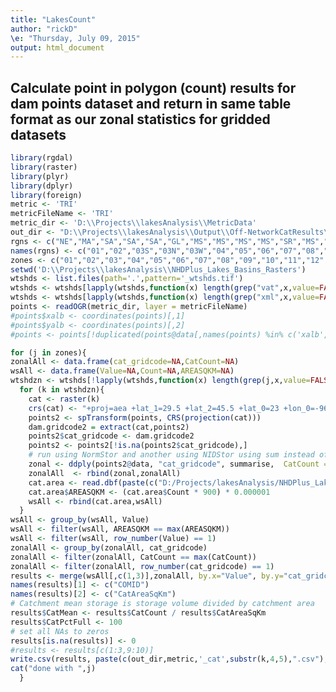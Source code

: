 ---
title: "LakesCount"
author: "rickD"
\e: "Thursday, July 09, 2015"
output: html_document
---

## Calculate point in polygon (count) results for dam points dataset and return in same table format as our zonal statistics for gridded datasets
```{r, cache=TRUE, eval=FALSE}
library(rgdal)
library(raster)
library(plyr)
library(dplyr)
library(foreign)
metric <- 'TRI'
metricFileName <- 'TRI'
metric_dir <- 'D:\\Projects\\lakesAnalysis\\MetricData'
out_dir <- "D:\\Projects\\lakesAnalysis\\Output\\Off-NetworkCatResults\\"
rgns <- c("NE","MA","SA","SA","SA","GL","MS","MS","MS","MS","SR","MS","MS","MS","TX","RG","CO","CO","GB","PN","CA")
names(rgns) <- c("01","02","03S","03N","03W","04","05","06","07","08","09","10L","10U","11","12","13","14","15","16","17","18")
zones <- c("01","02","03","04","05","06","07","08","09","10","11","12","13","14","15","16","17","18")
setwd('D:\\Projects\\lakesAnalysis\\NHDPlus_Lakes_Basins_Rasters')
wtshds <- list.files(path='.',pattern='_wtshds.tif')
wtshds <- wtshds[lapply(wtshds,function(x) length(grep("vat",x,value=FALSE))) == 0]
wtshds <- wtshds[lapply(wtshds,function(x) length(grep("xml",x,value=FALSE))) == 0]
points <- readOGR(metric_dir, layer = metricFileName)
#points$xalb <- coordinates(points)[,1]
#points$yalb <- coordinates(points)[,2]
#points <- points[!duplicated(points@data[,names(points) %in% c('xalb','yalb')]),]

for (j in zones){
zonalAll <- data.frame(cat_gridcode=NA,CatCount=NA)
wsAll <- data.frame(Value=NA,Count=NA,AREASQKM=NA)
wtshdzn <- wtshds[!lapply(wtshds,function(x) length(grep(j,x,value=FALSE))) == 0]
  for (k in wtshdzn){
    cat <- raster(k)
    crs(cat) <- "+proj=aea +lat_1=29.5 +lat_2=45.5 +lat_0=23 +lon_0=-96 +x_0=0 +y_0=0 +datum=NAD83 +units=m +no_defs +ellps=GRS80 +towgs84=0,0,0"
    points2 <- spTransform(points, CRS(projection(cat)))
    dam.gridcode2 = extract(cat,points2)
    points2$cat_gridcode <- dam.gridcode2  
    points2 <- points2[!is.na(points2$cat_gridcode),]
    # run using NormStor and another using NIDStor using sum instead of length: sum(NIDStorM3) ,  length(cat_gridcode) CatCount= sum(NrmStorM3)        
    zonal <- ddply(points2@data, "cat_gridcode", summarise,  CatCount = length(cat_gridcode))
    zonalAll  <- rbind(zonal,zonalAll) 
    cat.area <- read.dbf(paste(c("D:/Projects/lakesAnalysis/NHDPlus_Lakes_Basins_Rasters/reg",substr(k,4,6),"_wtshds.tif.vat.dbf"),collapse=''))
    cat.area$AREASQKM <- (cat.area$Count * 900) * 0.000001
    wsAll <- rbind(cat.area,wsAll)
  } 
wsAll <- group_by(wsAll, Value)
wsAll <- filter(wsAll, AREASQKM == max(AREASQKM))
wsAll <- filter(wsAll, row_number(Value) == 1)
zonalAll <- group_by(zonalAll, cat_gridcode)
zonalAll <- filter(zonalAll, CatCount == max(CatCount))
zonalAll <- filter(zonalAll, row_number(cat_gridcode) == 1)
results <- merge(wsAll[,c(1,3)],zonalAll, by.x="Value", by.y="cat_gridcode",all.x=T)
names(results)[1] <- c("COMID")
names(results)[2] <- c("CatAreaSqKm")
# Catchment mean storage is storage volume divided by catchment area
results$CatMean <- results$CatCount / results$CatAreaSqKm
results$CatPctFull <- 100
# set all NAs to zeros
results[is.na(results)] <- 0
#results <- results[c(1:3,9:10)]
write.csv(results, paste(c(out_dir,metric,'_cat',substr(k,4,5),".csv"),collapse=''), row.names=F)
cat("done with ",j)
  }
```
